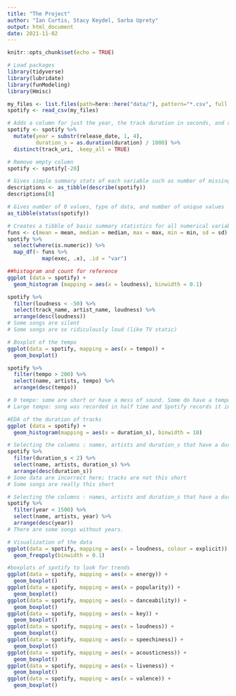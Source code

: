 ```yaml
---
title: "The Project"
author: "Ian Curtis, Stacy Keydel, Sarba Uprety"
output: html_document
date: 2021-11-02
---
```


```r
knitr::opts_chunk$set(echo = TRUE)
```

```r
# Load packages
library(tidyverse)
library(lubridate)
library(funModeling)
library(Hmisc)

```

```r
my_files <- list.files(path=here::here("data/"), pattern="*.csv", full.names = TRUE)
spotify <- read_csv(my_files)

# Adds a column for just the year, the track duration in seconds, and removes duplicates
spotify <- spotify %>% 
  mutate(year = substr(release_date, 1, 4),
         duration_s = as.duration(duration) / 1000) %>% 
  distinct(track_uri, .keep_all = TRUE)

# Remove empty column
spotify <- spotify[-20]
```

```r
# Gives simple summary stats of each variable such as number of missing values, mean, percentiles, and 5 max and 5 min
descriptions <- as_tibble(describe(spotify))
descriptions[8]
```

```r
# Gives number of 0 values, type of data, and number of unique values
as_tibble(status(spotify))
```

```r
# Creates a tibble of basic summary statistics for all numerical variables
funs <- c(mean = mean, median = median, max = max, min = min, sd = sd)
spotify %>% 
  select(where(is.numeric)) %>% 
  map_df(~ funs %>%
           map(exec, .x), .id = "var")
```

```r
##histogram and count for reference
ggplot (data = spotify) +
  geom_histogram (mapping = aes(x = loudness), binwidth = 0.1)

spotify %>% 
  filter(loudness < -50) %>% 
  select(track_name, artist_name, loudness) %>% 
  arrange(desc(loudness))
# Some songs are silent
# Some songs are so ridiculously loud (like TV static)
```

```r
# Boxplot of the tempo
ggplot(data = spotify, mapping = aes(x = tempo)) +
  geom_boxplot()

spotify %>% 
  filter(tempo > 200) %>% 
  select(name, artists, tempo) %>% 
  arrange(desc(tempo))

# 0 tempo: some are short or have a mess of sound. Some do have a tempo and this may be an error.
# Large tempo: song was recorded in half time and Spotify records it in 4/4
```

```r
#EDA of the duration of tracks
ggplot (data = spotify) +
  geom_histogram(mapping = aes(x = duration_s), binwidth = 10)

# Selecting the columns : names, artists and duration_s that have a duration of more than 2 seconds.
spotify %>% 
  filter(duration_s < 2) %>% 
  select(name, artists, duration_s) %>% 
  arrange(desc(duration_s))
# Some data are incorrect here; tracks are not this short
# Some songs are really this short
```

```r
# Selecting the columns : names, artists and duration_s that have a duration of more than 2 seconds.
spotify %>% 
  filter(year < 1500) %>% 
  select(name, artists, year) %>% 
  arrange(desc(year))
# There are some songs without years. 
```


```r
# Visualization of the data
ggplot(data = spotify, mapping = aes(x = loudness, colour = explicit)) +
  geom_freqpoly(binwidth = 0.1)
```

```r
#boxplots of spotify to look for trends
ggplot(data = spotify, mapping = aes(x = energy)) +
  geom_boxplot()
ggplot(data = spotify, mapping = aes(x = popularity)) +
  geom_boxplot()
ggplot(data = spotify, mapping = aes(x = danceability)) +
  geom_boxplot()
ggplot(data = spotify, mapping = aes(x = key)) +
  geom_boxplot()
ggplot(data = spotify, mapping = aes(x = loudness)) +
  geom_boxplot()
ggplot(data = spotify, mapping = aes(x = speechiness)) +
  geom_boxplot()
ggplot(data = spotify, mapping = aes(x = acousticness)) +
  geom_boxplot()
ggplot(data = spotify, mapping = aes(x = liveness)) +
  geom_boxplot()
ggplot(data = spotify, mapping = aes(x = valence)) +
  geom_boxplot()
```
